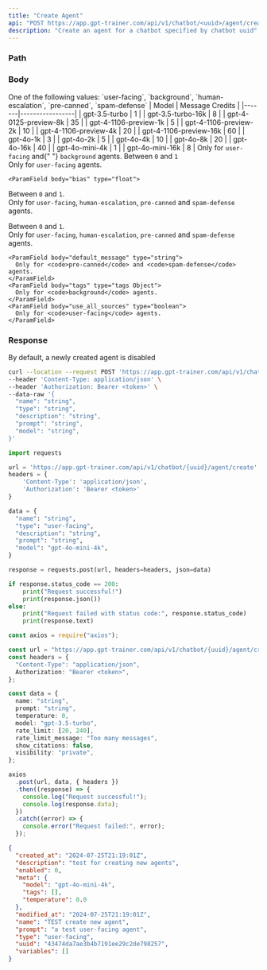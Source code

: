 ```yaml
---
title: "Create Agent"
api: "POST https://app.gpt-trainer.com/api/v1/chatbot/<uuid>/agent/create"
description: "Create an agent for a chatbot specified by chatbot uuid"
---
```


### Path

<ParamField path="uuid" type="string" required />

### Body

<ParamField body="name" type="string" required />
<ParamField body="type" type="string" required>
  One of the following values: `user-facing`, `background`, `human-escalation`,
  `pre-canned`, `spam-defense`
</ParamField>
<ParamField body="description" type="string" />
<ParamField body="prompt" type="string" />
<ParamField body="temperature" type="float" />
<ParamField body="meta" type="meta Object">
  <Expandable title="Chatbot meta">
    <ParamField body="model" type="string" />| Model | Message Credits |
    |-------|-----------------| | gpt-3.5-turbo | 1 | | gpt-3.5-turbo-16k | 8 |
    | gpt-4-0125-preview-8k | 35 | | gpt-4-1106-preview-1k | 5 | |
    gpt-4-1106-preview-2k | 10 | | gpt-4-1106-preview-4k | 20 | |
    gpt-4-1106-preview-16k | 60 | | gpt-4o-1k | 3 | | gpt-4o-2k | 5 | |
    gpt-4o-4k | 10 | | gpt-4o-8k | 20 | | gpt-4o-16k | 40 | | gpt-4o-mini-4k | 1
    | | gpt-4o-mini-16k | 8 | Only for <code>user-facing</code> and{" "}
    <code>background</code> agents.
  </Expandable>
</ParamField>
<ParamField body="temperature" type="float">
  Between <code>0</code> and <code>1</code>
  <br />
  Only for <code>user-facing</code> agents.
</ParamField>

    <ParamField body="bias" type="float">

Between <code>0</code> and <code>1</code>.<br/>
Only for <code>user-facing</code>, <code>human-escalation</code>, <code>pre-canned</code> and <code>spam-defense</code> agents.

</ParamField>
<ParamField body="stickness" type="float">
Between <code>0</code> and <code>1</code>.<br/>
Only for <code>user-facing</code>, <code>human-escalation</code>, <code>pre-canned</code> and <code>spam-defense</code> agents.
</ParamField>

    <ParamField body="default_message" type="string">
      Only for <code>pre-canned</code> and <code>spam-defense</code> agents.
    </ParamField>
    <ParamField body="tags" type="tags Object">
      Only for <code>background</code> agents.
    </ParamField>
    <ParamField body="use_all_sources" type="boolean">
      Only for <code>user-facing</code> agents.
    </ParamField>

### Response

<ResponseField name="uuid" type="string" />
<ResponseField name="name" type="string" />
<ResponseField name="prompt" type="string" />
<ResponseField name="description" type="string" />
<ResponseField name="type" type="string" />
<ResponseField name="created_at" type="string" />
<ResponseField name="modified_at" type="string" />
<ResponseField name="enabled" type="boolean" />
<Note>By default, a newly created agent is disabled</Note>
<ResponseField name="meta" type="meta Object" />
<ResponseField name="data_source_uuids" type="List[string]" />
<ResponseField
  name="human_escalation_settings"
  type="HumanEscalationSettings Object"
/>
<ResponseField name="tool_functions" type="List[ToolFunction]" />
<ResponseField name="variables" type="List[AgentVariable]" />

<RequestExample>

```bash Curl
curl --location --request POST 'https://app.gpt-trainer.com/api/v1/chatbot/{uuid}/agent/create' \
--header 'Content-Type: application/json' \
--header 'Authorization: Bearer <token>' \
--data-raw '{
  "name": "string",
  "type": "string",
  "description": "string",
  "prompt": "string",
  "model": "string",
}'
```

```py Python
import requests

url = 'https://app.gpt-trainer.com/api/v1/chatbot/{uuid}/agent/create'
headers = {
    'Content-Type': 'application/json',
    'Authorization': 'Bearer <token>'
}

data = {
  "name": "string",
  "type": "user-facing",
  "description": "string",
  "prompt": "string",
  "model": "gpt-4o-mini-4k",
}

response = requests.post(url, headers=headers, json=data)

if response.status_code == 200:
    print("Request successful!")
    print(response.json())
else:
    print("Request failed with status code:", response.status_code)
    print(response.text)
```

```ts JavaScript
const axios = require("axios");

const url = "https://app.gpt-trainer.com/api/v1/chatbot/{uuid}/agent/create";
const headers = {
  "Content-Type": "application/json",
  Authorization: "Bearer <token>",
};

const data = {
  name: "string",
  prompt: "string",
  temperature: 0,
  model: "gpt-3.5-turbo",
  rate_limit: [20, 240],
  rate_limit_message: "Too many messages",
  show_citations: false,
  visibility: "private",
};

axios
  .post(url, data, { headers })
  .then((response) => {
    console.log("Request successful!");
    console.log(response.data);
  })
  .catch((error) => {
    console.error("Request failed:", error);
  });
```

</RequestExample>

<ResponseExample>

```json Response
{
  "created_at": "2024-07-25T21:19:01Z",
  "description": "test for creating new agents",
  "enabled": 0,
  "meta": {
    "model": "gpt-4o-mini-4k",
    "tags": [],
    "temperature": 0.0
  },
  "modified_at": "2024-07-25T21:19:01Z",
  "name": "TEST create new agent",
  "prompt": "a test user-facing agent",
  "type": "user-facing",
  "uuid": "43474da7ae3b4b7191ee29c2de798257",
  "variables": []
}
```

</ResponseExample>
